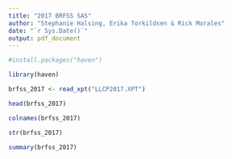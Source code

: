 ```yaml
---
title: "2017 BRFSS SAS"
author: "Stephanie Halsing, Erika Torkildsen & Rick Morales"
date: "`r Sys.Date()`"
output: pdf_document
---
```


```r
#install.packages("haven")

library(haven)

brfss_2017 <- read_xpt("LLCP2017.XPT")

head(brfss_2017)

colnames(brfss_2017)
```

```r
str(brfss_2017)

summary(brfss_2017)
```




